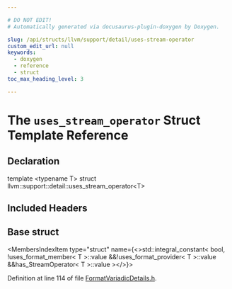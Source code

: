 ```yaml
---

# DO NOT EDIT!
# Automatically generated via docusaurus-plugin-doxygen by Doxygen.

slug: /api/structs/llvm/support/detail/uses-stream-operator
custom_edit_url: null
keywords:
  - doxygen
  - reference
  - struct
toc_max_heading_level: 3

---
```





# The `uses_stream_operator` Struct Template Reference

<DoxygenPage pluginConfig={pluginConfig}>



## Declaration

<CodeBlock>template &lt;typename T&gt;
struct llvm::support::detail::uses_stream_operator&lt;T&gt;</CodeBlock>

## Included Headers

<IncludesList>
<IncludesListItem
  filePath="llvm/Support/FormatVariadicDetails.h"
  permalink="/docs/api/files/include/include/llvm/include/llvm/support/formatvariadicdetails-h"
  isLocal="true" />
</IncludesList>

## Base struct

<MembersIndex>

<MembersIndexItem
  type="struct"
  name={<>std::integral&#95;constant&lt; bool, !uses&#95;format&#95;member&lt; T &gt;::value &amp;&amp;!uses&#95;format&#95;provider&lt; T &gt;::value &amp;&amp;has&#95;StreamOperator&lt; T &gt;::value &gt;</>}>
</MembersIndexItem>

</MembersIndex>


Definition at line 114 of file <a href="/docs/api/files/include/include/llvm/include/llvm/support/formatvariadicdetails-h">FormatVariadicDetails.h</a>.

</DoxygenPage>
